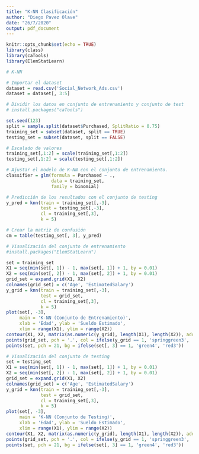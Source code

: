 ```yaml
---
title: "K-NN Clasificación"
author: "Diego Pavez Olave"
date: "26/7/2020"
output: pdf_document
---
```


```r
knitr::opts_chunk$set(echo = TRUE)
library(class)
library(caTools)
library(ElemStatLearn)
```


```r
# K-NN

# Importar el dataset
dataset = read.csv('Social_Network_Ads.csv')
dataset = dataset[, 3:5]

```

```r
# Dividir los datos en conjunto de entrenamiento y conjunto de test
# install.packages("caTools")

set.seed(123)
split = sample.split(dataset$Purchased, SplitRatio = 0.75)
training_set = subset(dataset, split == TRUE)
testing_set = subset(dataset, split == FALSE)
```

```r
# Escalado de valores
training_set[,1:2] = scale(training_set[,1:2])
testing_set[,1:2] = scale(testing_set[,1:2])
```
```r
# Ajustar el modelo de K-NN con el conjunto de entrenamiento.
classifier = glm(formula = Purchased ~ .,
                 data = training_set, 
                 family = binomial)
```

```r
# Predicción de los resultados con el conjunto de testing
y_pred = knn(train = training_set[,-3],
             test = testing_set[,-3],
             cl = training_set[,3],
             k = 5)
```
```r
# Crear la matriz de confusión
cm = table(testing_set[, 3], y_pred)

```

```r
# Visualización del conjunto de entrenamiento
#install.packages("ElemStatLearn")

set = training_set
X1 = seq(min(set[, 1]) - 1, max(set[, 1]) + 1, by = 0.01)
X2 = seq(min(set[, 2]) - 1, max(set[, 2]) + 1, by = 0.01)
grid_set = expand.grid(X1, X2)
colnames(grid_set) = c('Age', 'EstimatedSalary')
y_grid = knn(train = training_set[,-3],
             test = grid_set,
             cl = training_set[,3],
             k = 5)
plot(set[, -3],
     main = 'K-NN (Conjunto de Entrenamiento)',
     xlab = 'Edad', ylab = 'Sueldo Estimado',
     xlim = range(X1), ylim = range(X2))
contour(X1, X2, matrix(as.numeric(y_grid), length(X1), length(X2)), add = TRUE)
points(grid_set, pch = '.', col = ifelse(y_grid == 1, 'springgreen3', 'tomato'))
points(set, pch = 21, bg = ifelse(set[, 3] == 1, 'green4', 'red3'))
```

```r
# Visualización del conjunto de testing
set = testing_set
X1 = seq(min(set[, 1]) - 1, max(set[, 1]) + 1, by = 0.01)
X2 = seq(min(set[, 2]) - 1, max(set[, 2]) + 1, by = 0.01)
grid_set = expand.grid(X1, X2)
colnames(grid_set) = c('Age', 'EstimatedSalary')
y_grid = knn(train = training_set[,-3],
             test = grid_set,
             cl = training_set[,3],
             k = 5)
plot(set[, -3],
     main = 'K-NN (Conjunto de Testing)',
     xlab = 'Edad', ylab = 'Sueldo Estimado',
     xlim = range(X1), ylim = range(X2))
contour(X1, X2, matrix(as.numeric(y_grid), length(X1), length(X2)), add = TRUE)
points(grid_set, pch = '.', col = ifelse(y_grid == 1, 'springgreen3', 'tomato'))
points(set, pch = 21, bg = ifelse(set[, 3] == 1, 'green4', 'red3'))
```
